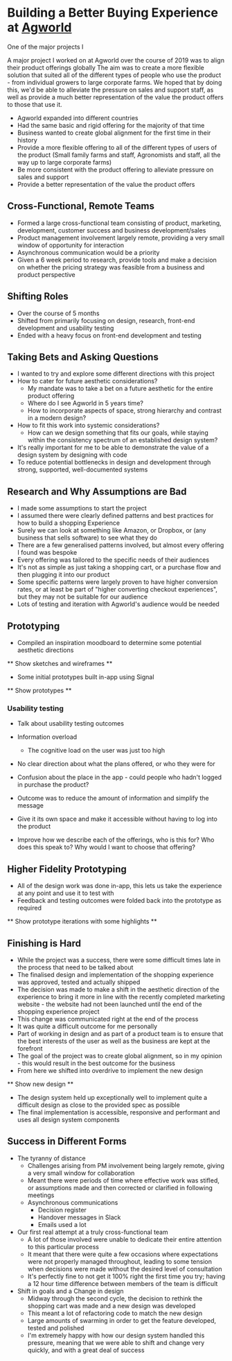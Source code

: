 
# Building a Better Buying Experience at [Agworld](https://agworld.com)

One of the major projects I

A major project I worked on at Agworld over the course of 2019 was to align their product offerings globally
The aim was to create a more flexible solution that suited all of the different types of people who use the product - from individual growers to large corporate farms. We hoped that by doing this, we'd be able to alleviate the pressure on sales and support staff, as well as provide a much better representation of the value the product offers to those that use it.

- Agworld expanded into different countries
- Had the same basic and rigid offering for the majority of that time
- Business wanted to create global alignment for the first time in their history
- Provide a more flexible offering to all of the different types of users of the product (Small family farms and staff, Agronomists and staff, all the way up to large corporate farms)
- Be more consistent with the product offering to alleviate pressure on sales and support
- Provide a better representation of the value the product offers

## Cross-Functional, Remote Teams

- Formed a large cross-functional team consisting of product, marketing, development, customer success and business development/sales
- Product management involvement largely remote, providing a very small window of opportunity for interaction
- Asynchronous communication would be a priority
- Given a 6 week period to research, provide tools and make a decision on whether the pricing strategy was feasible from a business and product perspective

## Shifting Roles

- Over the course of 5 months
- Shifted from primarily focusing on design, research, front-end development and usability testing
- Ended with a heavy focus on front-end development and testing

## Taking Bets and Asking Questions

- I wanted to try and explore some different directions with this project
- How to cater for future aesthetic considerations?
  - My mandate was to take a bet on a future aesthetic for the entire product offering
  - Where do I see Agworld in 5 years time?
  - How to incorporate aspects of space, strong hierarchy and contrast in a modern design?
- How to fit this work into systemic considerations?
  - How can we design something that fits our goals, while staying within the consistency spectrum of an established design system?
- It's really important for me to be able to demonstrate the value of a design system by designing with code
- To reduce potential bottlenecks in design and development through strong, supported, well-documented systems

## Research and Why Assumptions are Bad

- I made some assumptions to start the project
- I assumed there were clearly defined patterns and best practices for how to build a shopping Experience
- Surely we can look at something like Amazon, or Dropbox, or (any business that sells software) to see what they do
- There are a few generalised patterns involved, but almost every offering I found was bespoke
- Every offering was tailored to the specific needs of their audiences
- It's not as simple as just taking a shopping cart, or a purchase flow and then plugging it into our product
- Some specific patterns were largely proven to have higher conversion rates, or at least be part of "higher converting checkout experiences", but they may not be suitable for our audience
- Lots of testing and iteration with Agworld's audience would be needed

## Prototyping

- Compiled an inspiration moodboard to determine some potential aesthetic directions

** Show sketches and wireframes **

- Some initial prototypes built in-app using Signal

** Show prototypes **

### Usability testing

- Talk about usability testing outcomes
- Information overload
  - The cognitive load on the user was just too high
- No clear direction about what the plans offered, or who they were for
- Confusion about the place in the app - could people who hadn't logged in purchase the product?

- Outcome was to reduce the amount of information and simplify the message
- Give it its own space and make it accessible without having to log into the product
- Improve how we describe each of the offerings, who is this for? Who does this speak to? Why would I want to choose that offering?

## Higher Fidelity Prototyping

- All of the design work was done in-app, this lets us take the experience at any point and use it to test with
- Feedback and testing outcomes were folded back into the prototype as required

** Show prototype iterations with some highlights **

## Finishing is Hard

- While the project was a success, there were some difficult times late in the process that need to be talked about
- The finalised design and implementation of the shopping experience was approved, tested and actually shipped
- The decision was made to make a shift in the aesthetic direction of the experience to bring it more in line with the recently completed marketing website - the website had not been launched until the end of the shopping experience project
- This change was communicated right at the end of the process
- It was quite a difficult outcome for me personally
- Part of working in design and as part of a product team is to ensure that the best interests of the user as well as the business are kept at the forefront
- The goal of the project was to create global alignment, so in my opinion - this would result in the best outcome for the business
- From here we shifted into overdrive to implement the new design

** Show new design **

- The design system held up exceptionally well to implement quite a difficult design as close to the provided spec as possible
- The final implementation is accessible, responsive and performant and uses all design system components

## Success in Different Forms

- The tyranny of distance
  - Challenges arising from PM involvement being largely remote, giving a very small window for collaboration
  - Meant there were periods of time where effective work was stifled, or assumptions made and then corrected or clarified in following meetings
  - Asynchronous communications
    - Decision register
    - Handover messages in Slack
    - Emails used a lot
- Our first real attempt at a truly cross-functional team
  - A lot of those involved were unable to dedicate their entire attention to this particular process
  - It meant that there were quite a few occasions where expectations were not properly managed throughout, leading to some tension when decisions were made without the desired level of consultation
  - It's perfectly fine to not get it 100% right the first time you try; having a 12 hour time difference between members of the team is difficult
- Shift in goals and a Change in design
  - Midway through the second cycle, the decision to rethink the shopping cart was made and a new design was developed
  - This meant a lot of refactoring code to match the new design
  - Large amounts of swarming in order to get the feature developed, tested and polished
  - I'm extremely happy with how our design system handled this pressure, meaning that we were able to shift and change very quickly, and with a great deal of success